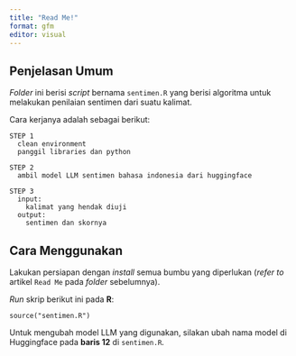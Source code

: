 ```yaml
---
title: "Read Me!"
format: gfm
editor: visual
---
```


## Penjelasan Umum

_Folder_ ini berisi _script_ bernama `sentimen.R` yang berisi algoritma untuk melakukan penilaian sentimen dari suatu kalimat.

Cara kerjanya adalah sebagai berikut:

```
STEP 1
  clean environment
  panggil libraries dan python
  
STEP 2
  ambil model LLM sentimen bahasa indonesia dari huggingface
  
STEP 3
  input: 
    kalimat yang hendak diuji
  output:
    sentimen dan skornya
```

## Cara Menggunakan

Lakukan persiapan dengan _install_ semua bumbu yang diperlukan (_refer to_ artikel `Read Me` pada _folder_ sebelumnya).

_Run_ skrip berikut ini pada __R__:

```
source("sentimen.R")
```

Untuk mengubah model LLM yang digunakan, silakan ubah nama model di Huggingface pada __baris 12__ di `sentimen.R`.